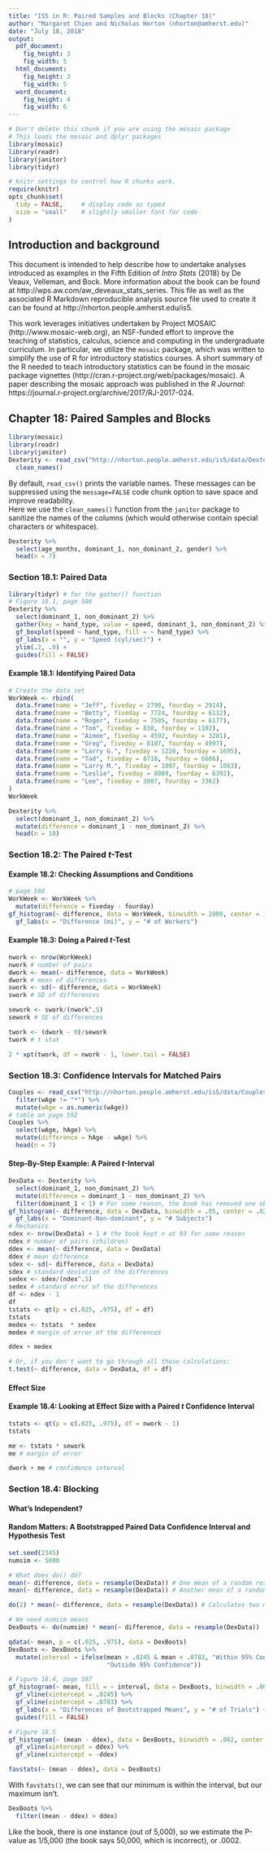 ```yaml
---
title: "IS5 in R: Paired Samples and Blocks (Chapter 18)"
author: "Margaret Chien and Nicholas Horton (nhorton@amherst.edu)"
date: "July 18, 2018"
output: 
  pdf_document:
    fig_height: 3
    fig_width: 5
  html_document:
    fig_height: 3
    fig_width: 5
  word_document:
    fig_height: 4
    fig_width: 6
---
```



```r
# Don't delete this chunk if you are using the mosaic package
# This loads the mosaic and dplyr packages
library(mosaic)
library(readr)
library(janitor)
library(tidyr)
```

```r
# knitr settings to control how R chunks work.
require(knitr)
opts_chunk$set(
  tidy = FALSE,     # display code as typed
  size = "small"    # slightly smaller font for code
)
```

## Introduction and background 

This document is intended to help describe how to undertake analyses introduced 
as examples in the Fifth Edition of *Intro Stats* (2018) by De Veaux, Velleman, and Bock.
More information about the book can be found at http://wps.aw.com/aw_deveaux_stats_series.  This
file as well as the associated R Markdown reproducible analysis source file used to create it can be found at http://nhorton.people.amherst.edu/is5.

This work leverages initiatives undertaken by Project MOSAIC (http://www.mosaic-web.org), an NSF-funded effort to improve the teaching of statistics, calculus, science and computing in the undergraduate curriculum. In particular, we utilize the `mosaic` package, which was written to simplify the use of R for introductory statistics courses. A short summary of the R needed to teach introductory statistics can be found in the mosaic package vignettes (http://cran.r-project.org/web/packages/mosaic).  A paper describing the mosaic approach was published in the *R Journal*: https://journal.r-project.org/archive/2017/RJ-2017-024.

## Chapter 18: Paired Samples and Blocks

```r
library(mosaic)
library(readr)
library(janitor)
Dexterity <- read_csv("http://nhorton.people.amherst.edu/is5/data/Dexterity.csv") %>%
  clean_names()
```

By default, `read_csv()` prints the variable names. These messages can be suppressed using the `message=FALSE` code chunk option to save space and improve readability.  
Here we use the `clean_names()` function from the `janitor` package to sanitize the names of the columns (which would otherwise contain special characters or whitespace). 

```r
Dexterity %>%
  select(age_months, dominant_1, non_dominant_2, gender) %>%
  head(n = 7)
```

### Section 18.1: Paired Data

```r
library(tidyr) # for the gather() function
# Figure 18.1, page 586
Dexterity %>%
  select(dominant_1, non_dominant_2) %>%
  gather(key = hand_type, value = speed, dominant_1, non_dominant_2) %>%
  gf_boxplot(speed ~ hand_type, fill = ~ hand_type) %>%
  gf_labs(x = "", y = "Speed (cyl/sec)") +
  ylim(.2, .9) + 
  guides(fill = FALSE)
```

#### Example 18.1: Identifying Paired Data

```r
# Create the data set
WorkWeek <- rbind(
  data.frame(name = "Jeff", fiveday = 2798, fourday = 2914),
  data.frame(name = "Betty", fiveday = 7724, fourday = 6112),
  data.frame(name = "Roger", fiveday = 7505, fourday = 6177),
  data.frame(name = "Tom", fiveday = 838, fourday = 1102),
  data.frame(name = "Aimee", fiveday = 4592, fourday = 3281),
  data.frame(name = "Greg", fiveday = 8107, fourday = 4997),
  data.frame(name = "Larry G.", fiveday = 1228, fourday = 1695),
  data.frame(name = "Tad", fiveday = 8718, fourday = 6606),  
  data.frame(name = "Larry M.", fiveday = 1097, fourday = 1063),
  data.frame(name = "Leslie", fiveday = 8089, fourday = 6392),
  data.frame(name = "Lee", fiveday = 3807, fourday = 3362)
)
WorkWeek
```

```r
Dexterity %>% 
  select(dominant_1, non_dominant_2) %>%
  mutate(difference = dominant_1 - non_dominant_2) %>%
  head(n = 18)
```

### Section 18.2: The Paired *t*-Test

#### Example 18.2: Checking Assumptions and Conditions

```r
# page 588
WorkWeek <- WorkWeek %>%
  mutate(difference = fiveday - fourday)
gf_histogram(~ difference, data = WorkWeek, binwidth = 2000, center = 1000) %>%
  gf_labs(x = "Difference (mi)", y = "# of Workers")
```

#### Example 18.3: Doing a Paired *t*-Test

```r
nwork <- nrow(WorkWeek)
nwork # number of pairs
dwork <- mean(~ difference, data = WorkWeek)
dwork # mean of differences
swork <- sd(~ difference, data = WorkWeek)
swork # SD of differences

sework <- swork/(nwork^.5)
sework # SE of differences

twork <- (dwork - 0)/sework
twork # t stat

2 * xpt(twork, df = nwork - 1, lower.tail = FALSE)
```

### Section 18.3: Confidence Intervals for Matched Pairs

```r
Couples <- read_csv("http://nhorton.people.amherst.edu/is5/data/Couples.csv") %>%
  filter(wAge != "*") %>%
  mutate(wAge = as.numeric(wAge))
# table on page 592
Couples %>%
  select(wAge, hAge) %>%
  mutate(difference = hAge - wAge) %>%
  head(n = 7)
```

#### Step-By-Step Example: A Paired *t*-Interval

```r
DexData <- Dexterity %>% 
  select(dominant_1, non_dominant_2) %>%
  mutate(difference = dominant_1 - non_dominant_2) %>%
  filter(dominant_1 < 1) # For some reason, the book has removed one observation where dominant_1 = 1, but has kept the count of children at 93 instead of 92
gf_histogram(~ difference, data = DexData, binwidth = .05, center = .025) %>%
  gf_labs(x = "Dominant-Non-dominant", y = "# Subjects")
# Mechanics
ndex <- nrow(DexData) + 1 # the book kept n at 93 for some reason
ndex # number of pairs (children)
ddex <- mean(~ difference, data = DexData)
ddex # mean difference
sdex <- sd(~ difference, data = DexData)
sdex # standard deviation of the differences
sedex <- sdex/(ndex^.5)
sedex # standard error of the differences
df <- ndex - 1
df
tstats <- qt(p = c(.025, .975), df = df)
tstats
medex <- tstats  * sedex
medex # margin of error of the differences

ddex + medex

# Or, if you don't want to go through all those calculations:
t.test(~ difference, data = DexData, df = df)
```

#### Effect Size  

#### Example 18.4: Looking at Effect Size with a Paired *t* Confidence Interval

```r
tstats <- qt(p = c(.025, .975), df = nwork - 1)
tstats

me <- tstats * sework
me # margin of error

dwork + me # confidence interval
```

### Section 18.4: Blocking

#### What's Independent?

#### Random Matters: A Bootstrapped Paired Data Confidence Interval and Hypothesis Test

```r
set.seed(2345)
numsim <- 5000

# What does do() do?
mean(~ difference, data = resample(DexData)) # One mean of a random resample
mean(~ difference, data = resample(DexData)) # Another mean of a random resample

do(2) * mean(~ difference, data = resample(DexData)) # Calculates two means

# We need numsim means
DexBoots <- do(numsim) * mean(~ difference, data = resample(DexData))

qdata(~ mean, p = c(.025, .975), data = DexBoots)
DexBoots <- DexBoots %>%
  mutate(interval = ifelse(mean > .0245 & mean < .0783, "Within 95% Confidence", 
                           "Outside 95% Confidence"))

# Figure 18.4, page 597
gf_histogram(~ mean, fill = ~ interval, data = DexBoots, binwidth = .002, center = .001) %>%
  gf_vline(xintercept = .0245) %>%
  gf_vline(xintercept = .0783) %>%
  gf_labs(x = "Differences of Bootstrapped Means", y = "# of Trials") + 
  guides(fill = FALSE)

# Figure 18.5
gf_histogram(~ (mean - ddex), data = DexBoots, binwidth = .002, center = .001) %>%
  gf_vline(xintercept = ddex) %>%
  gf_vline(xintercept = -ddex)
```

```r
favstats(~ (mean - ddex), data = DexBoots)
```

With `favstats()`, we can see that our minimum is within the interval, but our maximum isn't.

```r
DexBoots %>%
  filter((mean - ddex) > ddex)
```

Like the book, there is one instance (out of 5,000), so we estimate the P-value as 1/5,000 (the book says 50,000, which is incorrect), or .0002.
